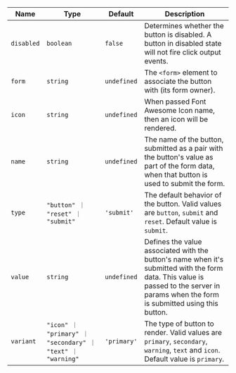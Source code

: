 
  | Name | Type | Default | Description |
| --- | --- | --- | --- |
| `disabled` | `boolean` | `false` | Determines whether the button is disabled. A button in disabled state will not fire click output events. |
| `form` | `string` | `undefined` | The `<form>` element to associate the button with (its form owner). |
| `icon` | `string` | `undefined` | When passed Font Awesome Icon name, then an icon will be rendered. |
| `name` | `string` | `undefined` | The name of the button, submitted as a pair with the button's value as part of the form data, when that button is used to submit the form. |
| `type` | `"button" ｜ "reset" ｜ "submit"` | `'submit'` | The default behavior of the button. Valid values are `button`, `submit` and `reset`. Default value is `submit`. |
| `value` | `string` | `undefined` | Defines the value associated with the button's name when it's submitted with the form data. This value is passed to the server in params when the form is submitted using this button. |
| `variant` | `"icon" ｜ "primary" ｜ "secondary" ｜ "text" ｜ "warning"` | `'primary'` | The type of button to render. Valid values are `primary`, `secondary`, `warning`, `text` and `icon`. Default value is `primary`. |


